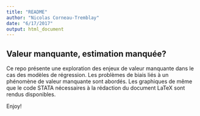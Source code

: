 ```yaml
---
title: "README"
author: "Nicolas Corneau-Tremblay"
date: "6/17/2017"
output: html_document
---
```



## Valeur manquante, estimation manquée?
Ce repo présente une exploration des enjeux de valeur manquante dans le cas des modèles de régression. Les problèmes de biais liés à un phénomène de valeur manquante sont abordés. Les graphiques de même que le code STATA nécessaires à la rédaction du document LaTeX sont rendus disponibles.

Enjoy!

